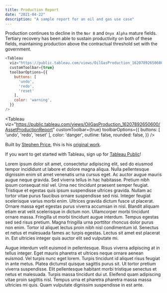 ```yaml
---
title: Production Report
date: "2021-04-22"
description: "A sample report for an oil and gas use case"
---
```


Production continues to decline in the `Nor B` and `Onyx Alpha` mature fields. Tertiary recovery has been able to sustain productivity on both of these fields, maintaining production above the contractual threshold set with the government.

```javascript
<Tableau
  viz="https://public.tableau.com/views/OilGasProduction_16207892650600/AssetProductionReport"
  customToolbar={true}
  toolbarOptions={{
    buttons: [
      'undo',
      'redo',
      'reset'
    ],
    color: 'warning',
  }}
/>
```

<Tableau
  viz="https://public.tableau.com/views/OilGasProduction_16207892650600/AssetProductionReport"
  customToolbar={true}
  toolbarOptions={{
    buttons: [
      'undo',
      'redo',
      'reset'
    ],
    color: 'danger',
    outline: false,
    rounded: false,
  }}
/>

Built by [Stephen Price](https://public.tableau.com/profile/stprice#!/), this is his [original work](https://public.tableau.com/profile/stprice#!/vizhome/OilGasProductionwmobilelayouts/WellReport).

If you want to get started with Tableau, sign up for [Tableau Public](https://public.tableau.com)!

Lorem ipsum dolor sit amet, consectetur adipiscing elit, sed do eiusmod tempor incididunt ut labore et dolore magna aliqua. Nulla pellentesque dignissim enim sit amet venenatis urna cursus eget. Ac auctor augue mauris augue neque gravida. Sed viverra tellus in hac habitasse. Pretium nibh ipsum consequat nisl vel. Urna nec tincidunt praesent semper feugiat. Tristique et egestas quis ipsum suspendisse ultrices gravida. Nullam ac tortor vitae purus faucibus ornare suspendisse sed nisi. Integer feugiat scelerisque varius morbi enim. Ultrices gravida dictum fusce ut placerat. Ornare massa eget egestas purus viverra accumsan in nisl. Blandit aliquam etiam erat velit scelerisque in dictum non. Ullamcorper morbi tincidunt ornare massa. Fringilla ut morbi tincidunt augue interdum. Tempus egestas sed sed risus pretium. Magna fringilla urna porttitor rhoncus dolor purus non enim. Tortor id aliquet lectus proin nibh nisl condimentum id. Senectus et netus et malesuada fames ac turpis egestas. Lectus sit amet est placerat in. Est ultricies integer quis auctor elit sed vulputate mi.

Augue interdum velit euismod in pellentesque. Risus viverra adipiscing at in tellus integer. Eget mauris pharetra et ultrices neque ornare aenean euismod. Vel turpis nunc eget lorem. Turpis tincidunt id aliquet risus feugiat in ante metus. Platea dictumst quisque sagittis purus sit. Ut tortor pretium viverra suspendisse. Elit pellentesque habitant morbi tristique senectus et netus et malesuada. Turpis massa tincidunt dui ut. Eleifend quam adipiscing vitae proin sagittis nisl. Tempus urna et pharetra pharetra massa massa ultricies mi quis. Quam vulputate dignissim suspendisse in est ante.